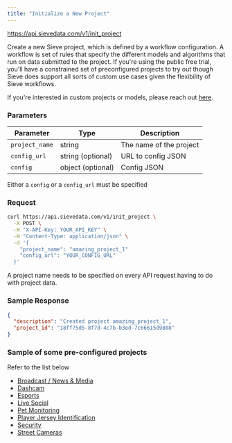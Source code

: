 ```yaml
---
title: "Initialize a New Project"
---
```


<RequestSimple method="POST">https://api.sievedata.com/v1/init_project</RequestSimple>

Create a new Sieve project, which is defined by a workflow configuration. A workflow is set of rules that specify the different models and algorithms that run on data submitted to the project. If you're using the public free trial, you'll have a constrained set of preconfigured projects to try out though Sieve does support all sorts of custom use cases given the flexibility of Sieve workflows.

If you're interested in custom projects or models, please reach out [here](https://docs.google.com/forms/d/e/1FAIpQLScXC2lotHC_9PTgYyqzJUsPgfeU2W5sii7sEWcQB1kfNGKQxw/viewform).

### Parameters

| Parameter | Type | Description |
| ---- | ----- | ---- |
| `project_name` | string | The name of the project |
| `config_url` | string (optional) | URL to config JSON |
| `config` | object (optional) | Config JSON |

<Info>Either a `config` or a `config_url` must be specified</Info>

### Request

```bash Terminal
curl https://api.sievedata.com/v1/init_project \
  -X POST \
  -H "X-API-Key: YOUR_API_KEY" \
  -H "Content-Type: application/json" \
  -d '{
    "project_name": "amazing_project_1"
    "config_url": "YOUR_CONFIG_URL"
  }'
```
<Info>A project name needs to be specified on every API request having to do with project data.</Info>

### Sample Response

```json
{
  "description": "Created project amazing_project_1",
  "project_id": "18ff75d5-8f7d-4c7b-b3ed-7c66615d9808"
}
```

### Sample of some pre-configured projects

Refer to the list below

- [Broadcast / News & Media](https://storage.googleapis.com/sieve-preconfigured-projects/configs/broadcast-news-media.json)
- [Dashcam](https://storage.googleapis.com/sieve-preconfigured-projects/configs/dashcam.json)
- [Esports](https://storage.googleapis.com/sieve-preconfigured-projects/configs/esports.json)
- [Live Social](https://storage.googleapis.com/sieve-preconfigured-projects/configs/live-social.json)
- [Pet Monitoring](https://storage.googleapis.com/sieve-preconfigured-projects/configs/pet-monitoring.json)
- [Player Jersey Identification](https://storage.googleapis.com/sieve-preconfigured-projects/configs/player-identification.json)
- [Security](https://storage.googleapis.com/sieve-preconfigured-projects/configs/security.json)
- [Street Cameras](https://storage.googleapis.com/sieve-preconfigured-projects/configs/street-cams.json)